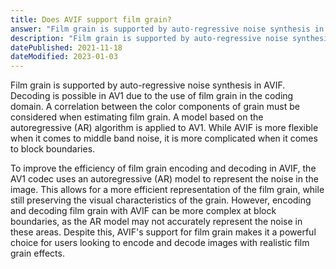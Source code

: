 ```yaml
---
title: Does AVIF support film grain?
answer: "Film grain is supported by auto-regressive noise synthesis in AVIF. Decoding is possible in AV1 due to the use of film grain in the coding domain. A correlation between the color components of grain must be considered when estimating film grain. A model based on the autoregressive (AR) algorithm is applied to AV1. While AVIF is more flexible when it comes to middle band noise, it is more complicated when it comes to block boundaries."
description: "Film grain is supported by auto-regressive noise synthesis in AVIF. Decoding is possible in AV1 due to the use of film grain in the coding domain. A correlation between the color components of grain must be considered when estimating film grain. A model based on the autoregressive (AR) algorithm is applied to AV1. While AVIF is more flexible when it comes to middle band noise, it is more complicated when it comes to block boundaries."
datePublished: 2021-11-18
dateModified: 2023-01-03
---
```


Film grain is supported by auto-regressive noise synthesis in AVIF. Decoding is possible in AV1 due to the use of film grain in the coding domain. A correlation between the color components of grain must be considered when estimating film grain. A model based on the autoregressive (AR) algorithm is applied to AV1. While AVIF is more flexible when it comes to middle band noise, it is more complicated when it comes to block boundaries.

To improve the efficiency of film grain encoding and decoding in AVIF, the AV1 codec uses an autoregressive (AR) model to represent the noise in the image. This allows for a more efficient representation of the film grain, while still preserving the visual characteristics of the grain. However, encoding and decoding film grain with AVIF can be more complex at block boundaries, as the AR model may not accurately represent the noise in these areas. Despite this, AVIF's support for film grain makes it a powerful choice for users looking to encode and decode images with realistic film grain effects.
